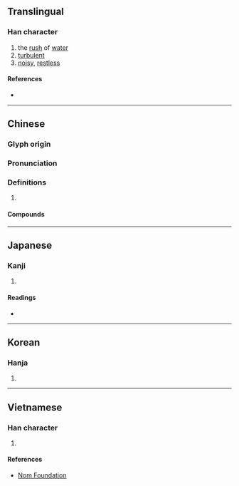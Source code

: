 {{also|汹}}
{{character info/new}}
==Translingual==

===Han character===
{{Han char|rn=85|rad=水|as=06|sn=9|four=37120|canj=EPUK|ids=⿰氵匈}}

# the [[rush]] of [[water]]
# [[turbulent]]
# [[noisy]], [[restless]]

====References====
* {{Han ref|kx=0622.130|dkj=17417|dj=1018.110|hdz=31614.010|uh=6D36|ud=27958|bh=ACA4|bd=44196}}

----

==Chinese==
{{zh-forms|s=汹}}

===Glyph origin===
{{Han etym}}

===Pronunciation===
{{zh-pron
|m=xiōng
|c=hung1
|mn=hiong
|mc=y
|oc=y
|cat=n,a
}}

===Definitions===
{{zh-hanzi}}

# {{rfdef|zh}}

====Compounds====
{{zh-der|其勢洶洶|天下洶洶|人情洶洶|來勢洶洶|波濤洶湧|暗潮洶湧|洶湧|洶涌|洶動|洶涌澎湃|洶湧澎湃|洶洶拳拳|洶洶|氣勢洶洶}}

----

==Japanese==

===Kanji===
{{ja-kanji|grade=|rs=水06}}

# {{defn|lang=ja|sort=水06}}

====Readings====
* {{ja-readings|on=[[きょう]] (kyō)|kun=[[わく]] (waku)}}

----

==Korean==

===Hanja===
{{ko-hanja|hangeul=흉|eumhun=|rv=hyung|mr=hyung|y=hyung}}

# {{defn|lang=ko|sort=水06}}

----

==Vietnamese==

===Han character===
{{vi-readings|rs=水06| hanviet = húng}}

# {{defn|lang=vi|sort=水06}}

====References====
*[http://nomfoundation.org/common/nom_details.php?codepoint=6d36 Nom Foundation]